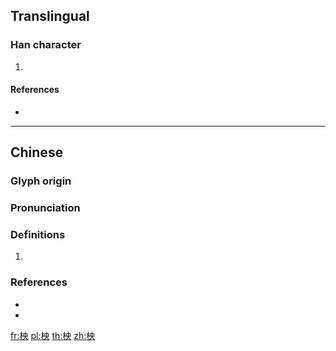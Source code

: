 {{character info/new}}
==Translingual==

===Han character===
{{Han char|rn=75|rad=木|as=05|sn=9|four=45930|canj=DLBK|ids=⿰木央}}

# {{defn|Han|sort=木05}}

====References====
* {{Han ref|kx=0518.200|dkj=14615|hdz=21183.040|uh=67CD|ud=26573|bh=CF4B|bd=53067}}

----

==Chinese==
{{zh-forms}}

===Glyph origin===
{{Han etym}}

===Pronunciation===
{{zh-pron
|m=yīng,yàng,yāng
|c=joeng1,joeng2
|mc=y
|oc=y
|cat=
}}
{{zh-attn-split}}

===Definitions===
{{zh-hanzi}}

# {{rfdef|zh}}

===References===
* {{R:twedu|B01657}}
* {{R:yue:Hanzi}}

[[fr:柍]]
[[pl:柍]]
[[th:柍]]
[[zh:柍]]